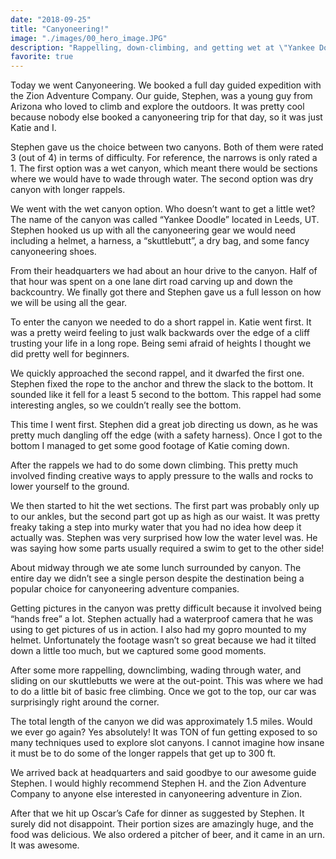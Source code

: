 ```yaml
---
date: "2018-09-25"
title: "Canyoneering!"
image: "./images/00_hero_image.JPG"
description: "Rappelling, down-climbing, and getting wet at \"Yankee Doodle\" Canyon"
favorite: true
---
```



Today we went Canyoneering. We booked a full day guided expedition with the Zion Adventure Company. Our guide, Stephen, was a young guy from Arizona who loved to climb and explore the outdoors. It was pretty cool because nobody else booked a canyoneering trip for that day, so it was just Katie and I.

Stephen gave us the choice between two canyons. Both of them were rated 3 (out of 4) in terms of difficulty. For reference, the narrows is only rated a 1. The first option was a wet canyon, which meant there would be sections where we would have to wade through water. The second option was dry canyon with longer rappels.

We went with the wet canyon option. Who doesn’t want to get a little wet? The name of the canyon was called “Yankee Doodle” located in Leeds, UT. Stephen hooked us up with all the canyoneering gear we would need including a helmet, a harness, a “skuttlebutt”, a dry bag, and some fancy canyoneering shoes.

From their headquarters we had about an hour drive to the canyon. Half of that hour was spent on a one lane dirt road carving up and down the backcountry. We finally got there and Stephen gave us a full lesson on how we will be using all the gear.

<Youtube videoUrl="https://www.youtube.com/embed/9fglRX2n7OY"/>

To enter the canyon we needed to do a short rappel in. Katie went first. It was a pretty weird feeling to just walk backwards over the edge of a cliff trusting your life in a long rope. Being semi afraid of heights I thought we did pretty well for beginners.

We quickly approached the second rappel, and it dwarfed the first one. Stephen fixed the rope to the anchor and threw the slack to the bottom. It sounded like it fell for a least 5 second to the bottom. This rappel had some interesting angles, so we couldn’t really see the bottom.

This time I went first. Stephen did a great job directing us down, as he was pretty much dangling off the edge (with a safety harness). Once I got to the bottom I managed to get some good footage of Katie coming down.

<Youtube videoUrl="https://www.youtube.com/embed/ScN4zhRGHzg"/>

After the rappels we had to do some down climbing. This pretty much involved finding creative ways to apply pressure to the walls and rocks to lower yourself to the ground.

We then started to hit the wet sections. The first part was probably only up to our ankles, but the second part got up as high as our waist. It was pretty freaky taking a step into murky water that you had no idea how deep it actually was. Stephen was very surprised how low the water level was. He was saying how some parts usually required a swim to get to the other side!

<InlineImage imageName="27.JPG"/>

<Youtube videoUrl="https://www.youtube.com/embed/yzOJ4aEaIoo"/>

About midway through we ate some lunch surrounded by canyon. The entire day we didn’t see a single person despite the destination being a popular choice for canyoneering adventure companies.

Getting pictures in the canyon was pretty difficult because it involved being “hands free” a lot. Stephen actually had a waterproof camera that he was using to get pictures of us in action. I also had my gopro mounted to my helmet. Unfortunately the footage wasn’t so great because we had it tilted down a little too much, but we captured some good moments.

<InlineImage imageName="33.JPG"/>

After some more rappelling, downclimbing, wading through water, and sliding on our skuttlebutts we were at the out-point. This was where we had to do a little bit of basic free climbing. Once we got to the top, our car was surprisingly right around the corner.

<InlineImage imageName="41.JPG"/>

The total length of the canyon we did was approximately 1.5 miles. Would we ever go again? Yes absolutely! It was TON of fun getting exposed to so many techniques used to explore slot canyons. I cannot imagine how insane it must be to do some of the longer rappels that get up to 300 ft.

We arrived back at headquarters and said goodbye to our awesome guide Stephen. I would highly recommend Stephen H. and the Zion Adventure Company to anyone else interested in canyoneering adventure in Zion.

After that we hit up Oscar’s Cafe for dinner as suggested by Stephen. It surely did not disappoint. Their portion sizes are amazingly huge, and the food was delicious. We also ordered a pitcher of beer, and it came in an urn. It was awesome.

<ImageTrifecta topImageName="44_oscars.jpg" bottomImageName="46_oscars.jpg" portraitImageName="45_oscars.jpg"/>